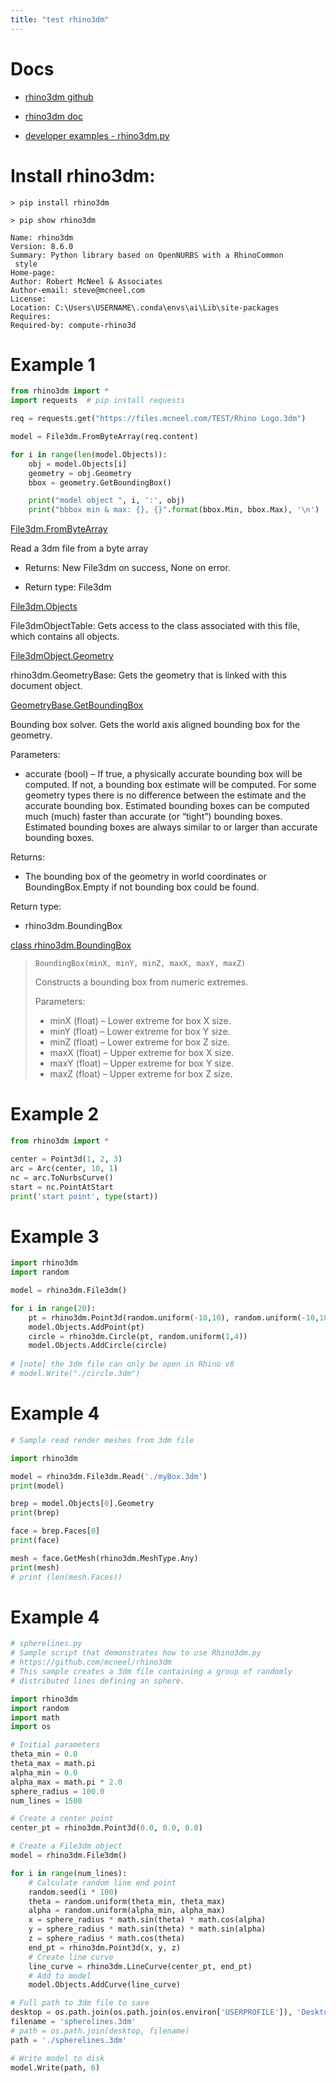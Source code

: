 ```yaml
---
title: "test rhino3dm"
---
```


# Docs

- [rhino3dm github](https://github.com/mcneel/rhino3dm)

- [rhino3dm doc](https://mcneel.github.io/rhino3dm/python/api/index.html)

- [developer examples - rhino3dm.py](https://github.com/mcneel/rhino-developer-samples/tree/7/rhino3dm/py)


# Install rhino3dm:

```shell 
> pip install rhino3dm

> pip show rhino3dm

Name: rhino3dm
Version: 8.6.0
Summary: Python library based on OpenNURBS with a RhinoCommon
 style
Home-page: 
Author: Robert McNeel & Associates
Author-email: steve@mcneel.com
License: 
Location: C:\Users\USERNAME\.conda\envs\ai\Lib\site-packages
Requires: 
Required-by: compute-rhino3d
```


# Example 1

```python
from rhino3dm import *
import requests  # pip install requests

req = requests.get("https://files.mcneel.com/TEST/Rhino Logo.3dm")

model = File3dm.FromByteArray(req.content)

for i in range(len(model.Objects)):
    obj = model.Objects[i]
    geometry = obj.Geometry
    bbox = geometry.GetBoundingBox()

    print("model object ", i, ':', obj)
    print("bbbox min & max: {}, {}".format(bbox.Min, bbox.Max), '\n')
```

::: {.column-margin}
::: {.callout-tip title="File3dm.FromByteArray -> File3dm" collapse="true"}
[File3dm.FromByteArray](https://mcneel.github.io/rhino3dm/python/api/File3dm.html#rhino3dm.File3dm.FromByteArray)

Read a 3dm file from a byte array

- Returns:      New File3dm on success, None on error.

- Return type:  File3dm
:::
:::

::: {.column-margin}
::: {.callout-tip title="File3dm.Objects --> File3dmObjectTable" collapse="true"}
[File3dm.Objects](https://mcneel.github.io/rhino3dm/python/api/File3dm.html#rhino3dm.File3dm.Objects)

File3dmObjectTable: Gets access to the class associated with this file, which contains all objects.
:::
:::

::: {.column-margin}
::: {.callout-tip title="File3dmObject.Geometry -> rhino3dm.GeometryBase" collapse="true"}
[File3dmObject.Geometry](https://mcneel.github.io/rhino3dm/python/api/File3dmObject.html#rhino3dm.File3dmObject.Geometry)

rhino3dm.GeometryBase: Gets the geometry that is linked with this document object.
:::
:::

::: {.column-margin}
::: {.callout-tip title="GeometryBase.GetBoundingBox -> rhino3dm.BoundingBox" collapse="true"}
[GeometryBase.GetBoundingBox](https://mcneel.github.io/rhino3dm/python/api/GeometryBase.html#rhino3dm.GeometryBase.GetBoundingBox)

Bounding box solver. Gets the world axis aligned bounding box for the geometry.

Parameters:

- accurate (bool) – If true, a physically accurate bounding box will be computed. If not, a bounding box estimate will be computed. For some geometry types there is no difference between the estimate and the accurate bounding box. Estimated bounding boxes can be computed much (much) faster than accurate (or “tight”) bounding boxes. Estimated bounding boxes are always similar to or larger than accurate bounding boxes.

Returns:

- The bounding box of the geometry in world coordinates or BoundingBox.Empty if not bounding box could be found.

Return type:

- rhino3dm.BoundingBox
:::
:::

::: {.column-margin}
::: {.callout-tip title="rhino3dm.BoundingBox" collapse="true"}
[class rhino3dm.BoundingBox](https://mcneel.github.io/rhino3dm/python/api/BoundingBox.html#rhino3dm.BoundingBox)

> `BoundingBox(minX, minY, minZ, maxX, maxY, maxZ)`
> 
> Constructs a bounding box from numeric extremes.
> 
> Parameters:
>
>    - minX (float) – Lower extreme for box X size.
>    - minY (float) – Lower extreme for box Y size.
>    - minZ (float) – Lower extreme for box Z size.
>    - maxX (float) – Upper extreme for box X size.
>    - maxY (float) – Upper extreme for box Y size.
>    - maxZ (float) – Upper extreme for box Z size.
:::
:::


# Example 2 

```python
from rhino3dm import *

center = Point3d(1, 2, 3)
arc = Arc(center, 10, 1)
nc = arc.ToNurbsCurve()
start = nc.PointAtStart
print('start point', type(start))
```


# Example 3

```python
import rhino3dm
import random

model = rhino3dm.File3dm()

for i in range(20):
	pt = rhino3dm.Point3d(random.uniform(-10,10), random.uniform(-10,10), 0)
	model.Objects.AddPoint(pt)
	circle = rhino3dm.Circle(pt, random.uniform(1,4))
	model.Objects.AddCircle(circle)
	
# [note] the 3dm file can only be open in Rhino v8
# model.Write("./circle.3dm")
```


# Example 4

```python
# Sample read render meshes from 3dm file

import rhino3dm

model = rhino3dm.File3dm.Read('./myBox.3dm')
print(model)

brep = model.Objects[0].Geometry
print(brep)

face = brep.Faces[0]
print(face)

mesh = face.GetMesh(rhino3dm.MeshType.Any)
print(mesh)
# print (len(mesh.Faces))
```


# Example 4

```python
# spherelines.py
# Sample script that demonstrates how to use Rhino3dm.py
# https://github.com/mcneel/rhino3dm
# This sample creates a 3dm file containing a group of randomly
# distributed lines defining an sphere.

import rhino3dm
import random
import math
import os

# Initial parameters
theta_min = 0.0
theta_max = math.pi
alpha_min = 0.0
alpha_max = math.pi * 2.0
sphere_radius = 100.0
num_lines = 1500

# Create a center point
center_pt = rhino3dm.Point3d(0.0, 0.0, 0.0)

# Create a File3dm object
model = rhino3dm.File3dm()

for i in range(num_lines):
	# Calculate random line end point
	random.seed(i * 100)
	theta = random.uniform(theta_min, theta_max)
	alpha = random.uniform(alpha_min, alpha_max)
	x = sphere_radius * math.sin(theta) * math.cos(alpha)
	y = sphere_radius * math.sin(theta) * math.sin(alpha)
	z = sphere_radius * math.cos(theta)
	end_pt = rhino3dm.Point3d(x, y, z)
	# Create line curve
	line_curve = rhino3dm.LineCurve(center_pt, end_pt)
	# Add to model
	model.Objects.AddCurve(line_curve)

# Full path to 3dm file to save
desktop = os.path.join(os.path.join(os.environ['USERPROFILE']), 'Desktop') 
filename = 'spherelines.3dm'
# path = os.path.join(desktop, filename)
path = './spherelines.3dm'

# Write model to disk
model.Write(path, 6)
```


